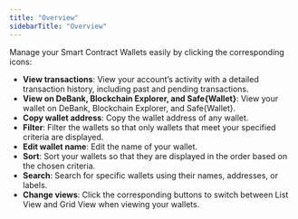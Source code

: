 ```yaml
---
title: "Overview"
sidebarTitle: "Overview"
---
```


Manage your Smart Contract Wallets easily by clicking the corresponding icons:

- **View transactions**: View your account’s activity with a detailed transaction history, including past and pending transactions.
- **View on DeBank, Blockchain Explorer, and Safe&#123;Wallet&#125;**: View your wallet on DeBank, Blockchain Explorer, and Safe&#123;Wallet&#125;.
- **Copy wallet address**: Copy the wallet address of any wallet.
- **Filter**: Filter the wallets so that only wallets that meet your specified criteria are displayed.
- **Edit wallet name**: Edit the name of your wallet.
- **Sort**: Sort your wallets so that they are displayed in the order based on the chosen criteria.
- **Search**: Search for specific wallets using their names, addresses, or labels.
- **Change views**: Click the corresponding buttons to switch between List View and Grid View when viewing your wallets.
